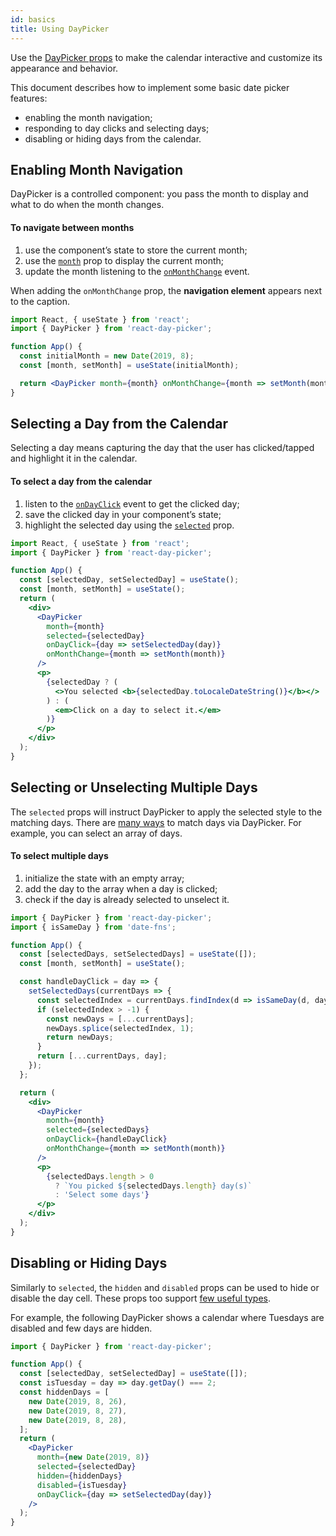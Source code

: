 ```yaml
---
id: basics
title: Using DayPicker
---
```


Use the [DayPicker props](./props) to make the calendar interactive and customize its appearance and behavior.

This document describes how to implement some basic date picker features:

- enabling the month navigation;
- responding to day clicks and selecting days;
- disabling or hiding days from the calendar.

## Enabling Month Navigation

DayPicker is a controlled component: you pass the month to display and what to do when the month changes.

#### To navigate between months

1. use the component’s state to store the current month;
2. use the [`month`](./props#month) prop to display the current month;
3. update the month listening to the [`onMonthChange`](./props#onmonthchange) event.

When adding the `onMonthChange` prop, the **navigation element** appears next to the caption.

```jsx preview
import React, { useState } from 'react';
import { DayPicker } from 'react-day-picker';

function App() {
  const initialMonth = new Date(2019, 8);
  const [month, setMonth] = useState(initialMonth);

  return <DayPicker month={month} onMonthChange={month => setMonth(month)} />;
}
```

## Selecting a Day from the Calendar

Selecting a day means capturing the day that the user has clicked/tapped and highlight it in the calendar.

#### To select a day from the calendar

1. listen to the [`onDayClick`](./props#ondayclick) event to get the clicked day;
2. save the clicked day in your component’s state;
3. highlight the selected day using the [`selected`](./props#selected) prop.

```jsx preview
import React, { useState } from 'react';
import { DayPicker } from 'react-day-picker';

function App() {
  const [selectedDay, setSelectedDay] = useState();
  const [month, setMonth] = useState();
  return (
    <div>
      <DayPicker
        month={month}
        selected={selectedDay}
        onDayClick={day => setSelectedDay(day)}
        onMonthChange={month => setMonth(month)}
      />
      <p>
        {selectedDay ? (
          <>You selected <b>{selectedDay.toLocaleDateString()}</b></>
        ) : (
          <em>Click on a day to select it.</em>
        )}
      </p>
    </div>
  );
}
```

## Selecting or Unselecting Multiple Days

The `selected` props will instruct DayPicker to apply the selected style to the matching days. There are [many ways](./matching-days) to match days via DayPicker. For example, you can select an array of days.

#### To select multiple days

1. initialize the state with an empty array;
2. add the day to the array when a day is clicked;
3. check if the day is already selected to unselect it.

```jsx preview
import { DayPicker } from 'react-day-picker';
import { isSameDay } from 'date-fns';

function App() {
  const [selectedDays, setSelectedDays] = useState([]);
  const [month, setMonth] = useState();

  const handleDayClick = day => {
    setSelectedDays(currentDays => {
      const selectedIndex = currentDays.findIndex(d => isSameDay(d, day));
      if (selectedIndex > -1) {
        const newDays = [...currentDays];
        newDays.splice(selectedIndex, 1);
        return newDays;
      }
      return [...currentDays, day];
    });
  };

  return (
    <div>
      <DayPicker
        month={month}
        selected={selectedDays}
        onDayClick={handleDayClick}
        onMonthChange={month => setMonth(month)}
      />
      <p>
        {selectedDays.length > 0
          ? `You picked ${selectedDays.length} day(s)`
          : 'Select some days'}
      </p>
    </div>
  );
}
```

## Disabling or Hiding Days

Similarly to `selected`, the `hidden` and `disabled` props can be used to hide or disable the day cell. These props too support [few useful types](./matching-days).

For example, the following DayPicker shows a calendar where Tuesdays are disabled and few days are hidden.

```jsx preview
import { DayPicker } from 'react-day-picker';

function App() {
  const [selectedDay, setSelectedDay] = useState([]);
  const isTuesday = day => day.getDay() === 2;
  const hiddenDays = [
    new Date(2019, 8, 26),
    new Date(2019, 8, 27),
    new Date(2019, 8, 28),
  ];
  return (
    <DayPicker
      month={new Date(2019, 8)}
      selected={selectedDay}
      hidden={hiddenDays}
      disabled={isTuesday}
      onDayClick={day => setSelectedDay(day)}
    />
  );
}
```

